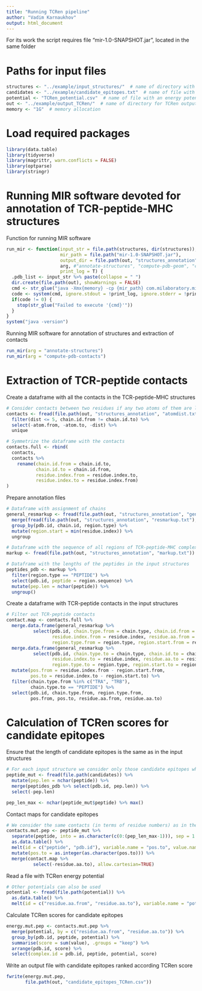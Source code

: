 ```yaml
---
title: "Running TCRen pipeline"
author: "Vadim Karnaukhov"
output: html_document
---
```


For its work the script requires file "mir-1.0-SNAPSHOT.jar", located in the same folder

# Paths for input files 

```r
structures <- "../example/input_structures/"  # name of directory with input structures
candidates <- "../example/candidate_epitopes.txt"  # name of file with candidate epitopes
potential <- "TCRen_potential.csv"  # name of file with an energy potential
out <- "../example/output_TCRen/"  # name of directory for TCRen output
memory <- "1G"  # memory allocation
```


# Load required packages

```r
library(data.table)
library(tidyverse)
library(magrittr, warn.conflicts = FALSE)
library(optparse)
library(stringr)
```


# Running MIR software devoted for annotation of TCR-peptide-MHC structures 

Function for running MIR software 
```r
run_mir <- function(input_str = file.path(structures, dir(structures)),
                    mir_path = file.path("mir-1.0-SNAPSHOT.jar"),
                    output_dir = file.path(out, "structures_annotation"),
                    arg, #"annotate-structures", "compute-pdb-geom", "compute-pdb-contacts"
                    print_log = T) {
  .pdb_list <- input_str %>% paste(collapse = " ")
  dir.create(file.path(out), showWarnings = FALSE)
  cmd <- str_glue("java -Xmx{memory} -cp {mir_path} com.milaboratory.mir.scripts.Examples {arg} -I {.pdb_list} -O ./{output_dir}/")
  code <- system(cmd, ignore.stdout = !print_log, ignore.stderr = !print_log)
  if(code != 0) {
    stop(str_glue("Failed to execute '{cmd}'"))
  }
}
system("java -version")
```

Running MIR software for annotation of structures and extraction of contacts 
```r
run_mir(arg = "annotate-structures")
run_mir(arg = "compute-pdb-contacts")
```


# Extraction of TCR-peptide contacts

Create a dataframe with all the contacts in the TCR-peptide-MHC structures
```r
# Consider contacts between two residues if any two atoms of them are located at distance <5 Angstrom
contacts <- fread(file.path(out, "structures_annotation", "atomdist.txt")) %>%
  filter(dist <= 5, chain.id.from != chain.id.to) %>%
  select(-atom.from, -atom.to, -dist) %>%
  unique

# Symmetrize the dataframe with the contacts   
contacts.full <- rbind(
  contacts,
  contacts %>% 
    rename(chain.id.from = chain.id.to,
           chain.id.to = chain.id.from,
           residue.index.from = residue.index.to,
           residue.index.to = residue.index.from)
)
```

Prepare annotation files 
```r
# Dataframe with assignment of chains
general_resmarkup <- fread(file.path(out, "structures_annotation", "general.txt")) %>% 
  merge(fread(file.path(out, "structures_annotation", "resmarkup.txt"), blank.lines.skip = T)) %>% 
  group_by(pdb.id, chain.id, region.type) %>% 
  mutate(region.start = min(residue.index)) %>% 
  ungroup 

# Dataframe with the sequence of all regions of TCR-peptide-MHC complex  
markup <- fread(file.path(out, "structures_annotation", "markup.txt"))

# Dataframe with the lengths of the peptides in the input structures
peptides_pdb <- markup %>% 
  filter(region.type == "PEPTIDE") %>% 
  select(pdb.id, peptide = region.sequence) %>% 
  mutate(pep.len = nchar(peptide)) %>% 
  ungroup()
```

Create a dataframe with TCR-peptide contacts in the input structures
```r
# Filter out TCR-peptide contacts
contact.map <- contacts.full %>% 
  merge.data.frame(general_resmarkup %>% 
          select(pdb.id, chain.type.from = chain.type, chain.id.from = chain.id,
                 residue.index.from = residue.index, residue.aa.from = residue.aa,
                 region.type.from = region.type, region.start.from = region.start)) %>% 
  merge.data.frame(general_resmarkup %>% 
          select(pdb.id, chain.type.to = chain.type, chain.id.to = chain.id, 
                 residue.index.to = residue.index, residue.aa.to = residue.aa,
                 region.type.to = region.type, region.start.to = region.start)) %>% 
  mutate(pos.from = residue.index.from - region.start.from,
         pos.to = residue.index.to - region.start.to) %>% 
  filter(chain.type.from %in% c("TRA", "TRB"),
         chain.type.to == "PEPTIDE") %>% 
  select(pdb.id, chain.type.from, region.type.from, 
         pos.from, pos.to, residue.aa.from, residue.aa.to)
```


# Calculation of TCRen scores for candidate epitopes

Ensure that the length of candidate epitopes is the same as in the input structures
```r
# For each input structure we consider only those candidate epitopes which have the same length
peptide_mut <- fread(file.path(candidates)) %>%
  mutate(pep.len = nchar(peptide)) %>% 
  merge(peptides_pdb %>% select(pdb.id, pep.len)) %>% 
  select(-pep.len)

pep_len_max <- nchar(peptide_mut$peptide) %>% max()
```

Contact maps for candidate epitopes
```r
# We consider the same contacts (in terms of residue numbers) as in the input structure but with substituted amino acids for peptide residues 
contacts.mut.pep <- peptide_mut %>% 
  separate(peptide, into = as.character(c(0:(pep_len_max-1))), sep = 1:pep_len_max, remove = F) %>% 
  as.data.table() %>% 
  melt(id = c("peptide", "pdb.id"), variable.name = "pos.to", value.name = "residue.aa.to") %>%
  mutate(pos.to = as.integer(as.character(pos.to))) %>% 
  merge(contact.map %>% 
          select(-residue.aa.to), allow.cartesian=TRUE) 
```

Read a file with TCRen energy potential
```r
# Other potentials can also be used
potential <- fread(file.path(potential)) %>% 
  as.data.table() %>%
  melt(id = c("residue.aa.from", "residue.aa.to"), variable.name = "potential")
```

Calculate TCRen scores for candidate epitopes
```r
energy.mut.pep <- contacts.mut.pep %>% 
  merge(potential, by = c("residue.aa.from", "residue.aa.to")) %>% 
  group_by(pdb.id, peptide, potential) %>% 
  summarise(score = sum(value), .groups = "keep") %>% 
  arrange(pdb.id, score) %>%
  select(complex.id = pdb.id, peptide, potential, score)
```

Write an output file with candidate epitopes ranked according TCRen score
```r
fwrite(energy.mut.pep,
       file.path(out, "candidate_epitopes_TCRen.csv"))
```
